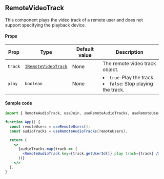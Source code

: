 ## RemoteVideoTrack

This component plays the video track of a remote user and does not support specifying the playback device.

#### Props

| Prop    | Type                                                                                             | Default value | Description                                                               |
| ------- | ------------------------------------------------------------------------------------------------ | ------------- | ------------------------------------------------------------------------- |
| `track` | [`IRemoteVideoTrack`](https://api-ref.agora.io/en/video-sdk/reactjs/2.x//IRemoteVideoTrack.html) | None          | The remote video track object.                                            |
| `play`  | `boolean`                                                                                        | None          | <li>`true`: Play the track.</li><li>`false`: Stop playing the track.</li> |

#### Sample code

```jsx
import { RemoteAudioTrack, useJoin, useRemoteAudioTracks, useRemoteUsers } from "agora-rtc-react";

function App() {
  const remoteUsers = useRemoteUsers();
  const audioTracks = useRemoteAudioTracks(remoteUsers);

  return (
    <>
      {audioTracks.map(track => (
        <RemoteAudioTrack key={track.getUserId()} play track={track} />
      ))}
    </>
  );
}
```
